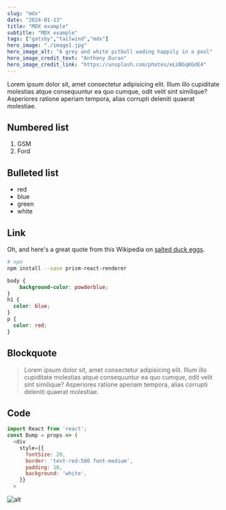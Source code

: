 ```yaml
---
slug: "mdx"
date: "2024-01-13"
title: "MDX example"
subtitle: "MDX example"
tags: ["gatsby","tailwind","mdx"]
hero_image: "./image1.jpg"
hero_image_alt: "A grey and white pitbull wading happily in a pool"
hero_image_credit_text: "Anthony Duran"
hero_image_credit_link: "https://unsplash.com/photos/eLUBGqKGdE4"
---
```


Lorem ipsum dolor sit, amet consectetur adipisicing elit. 
Illum illo cupiditate molestias atque consequuntur ea quo cumque, odit velit sint similique? 
Asperiores ratione aperiam tempora, alias corrupti deleniti quaerat molestiae.

## Numbered list

1. GSM
2. Ford

## Bulleted list

- red
- blue
- green
- white

## Link

Oh, and here's a great quote from this Wikipedia on
[salted duck eggs](http://en.wikipedia.org/wiki/Salted_duck_egg).

```bash
# npm
npm install --save prism-react-renderer
```

```css
body {
    background-color: powderblue;
}
h1 {
  color: blue;
}
p {
  color: red;
}
```

## Blockquote

> Lorem ipsum dolor sit, amet consectetur adipisicing elit. 
> Illum illo cupiditate molestias atque consequuntur ea quo cumque, odit velit sint similique? 
> Asperiores ratione aperiam tempora, alias corrupti deleniti quaerat molestiae.

## Code

```javascript
import React from 'react';
const Dump = props => (
  <div
    style={{
      fontSize: 20,
      border: 'text-red-500 font-medium',
      padding: 10,
      background: 'white',
    }}
  >
 ```

![alt](https://mdx-logo.now.sh)
